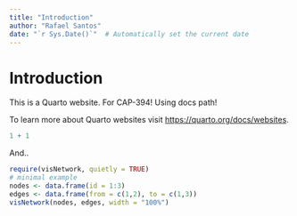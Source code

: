 ```yaml
---
title: "Introduction"
author: "Rafael Santos"
date: "`r Sys.Date()`"  # Automatically set the current date
---
```


# Introduction

This is a Quarto website. For CAP-394! Using docs path!

To learn more about Quarto websites visit <https://quarto.org/docs/websites>.

```r
1 + 1
```

And..


```r
require(visNetwork, quietly = TRUE)
# minimal example
nodes <- data.frame(id = 1:3)
edges <- data.frame(from = c(1,2), to = c(1,3))
visNetwork(nodes, edges, width = "100%")
```

